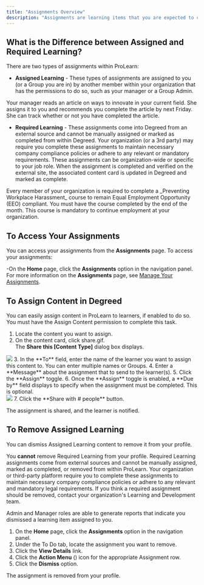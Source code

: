 ```yaml
---
title: "Assignments Overview"
description: "Assignments are learning items that you are expected to complete."
---
```

## What is the Difference between Assigned and Required Learning?
There are two types of assignments within ProLearn:
- **Assigned Learning** - These types of assignments are assigned to you (or a Group you are in) by another member within your organization that has the permissions to do so, such as your manager or a Group Admin.

<Card title="Example:" horizontal="true"> 
Your manager reads an article on ways to innovate in your current field. She assigns it to you and recommends you complete the article by next Friday. She can track whether or not you have completed the article.
</Card>

- **Required Learning** - These assignments come into Degreed from an external source and cannot be manually assigned or marked as completed from within Degreed. Your organization (or a 3rd party) may require you complete these assignments to maintain necessary company compliance policies or adhere to any relevant or mandatory requirements. These assignments can be organization-wide or specific to your job role. When the assignment is completed and verified on the external site, the associated content card is updated in Degreed and marked as complete.

<Card title="Example:" horizontal="true">
Every member of your organization is required to complete a _Preventing Workplace Harassment_ course to remain Equal Employment Opportunity (EEO) compliant. You must have the course completed by the end of the month. This course is mandatory to continue employment at your organization.
</Card>

## To Access Your Assignments
You can access your assignments from the **Assignments** page. To access your assignments:

-On the **Home** page, click the **Assignments** option in the navigation panel.
For more information on the **Assignments** page, see [Manage Your Assignments](/lrn-manage-assignments).

## To Assign Content in Degreed
You can easily assign content in ProLearn to learners, if enabled to do so.
<Info>You must have the Assign Content permission to complete this task.</Info>
1. Locate the content you want to assign.
2. On the content card, click share.gif. <br />
The **Share this [Content Type]** dialog box displays. <br />
<Frame>
  <img src="/images/share_assignment.jpeg" />
</Frame>
3. In the **To** field, enter the name of the learner you want to assign this content to. You can enter multiple names or Groups.
4. Enter a **Message** about the assignment that to send to the learner(s).
5. Click the **Assign** toggle.
6. Once the **Assign** toggle is enabled, a **Due by** field displays to specify when the assignment must be completed. This is optional. <br />
<Frame>
  <img src="/images/share_assignment_assign.jpeg" />
</Frame>
7. Click the **Share with # people** button.

The assignment is shared, and the learner is notified. 

## To Remove Assigned Learning
You can dismiss Assigned Learning content to remove it from your profile.

You **cannot** remove Required Learning from your profile. Required Learning assignments come from external sources and cannot be manually assigned, marked as completed, or removed from within ProLearn. Your organization or third-party platform require you to complete these assignments to maintain necessary company compliance policies or adhere to any relevant and mandatory legal requirements. If you think a required assignment should be removed, contact your organization's Learning and Development team.

<Note>Admin and Manager roles are able to generate reports that indicate you dismissed a learning item assigned to you.</Note>
1. On the **Home** page, click the **Assignments** option in the navigation panel.
2. Under the To Do tab, locate the assignment you want to remove.
3. Click the **View Details** link.
4. Click the **Action Menu** (<Icon icon="ellipsis" size={32}/>) icon for the appropriate Assignment row.
5. Click the **Dismiss** option.

The assignment is removed from your profile.
